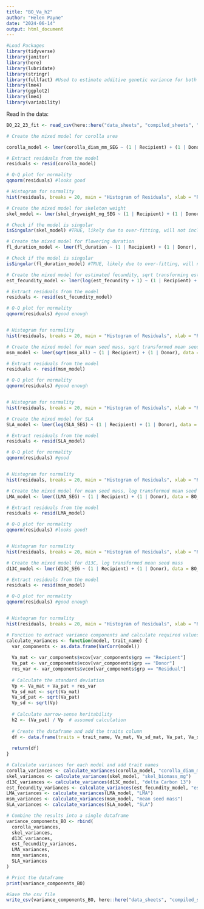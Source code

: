 ```yaml
---
title: "BO_Va_h2"
author: "Helen Payne"
date: "2024-06-14"
output: html_document
---
```



```r
#Load Packages
library(tidyverse)
library(janitor)
library(here)
library(lubridate)
library(stringr)
library(fullfact) #Used to estimate additive genetic variance for both dams and sires
library(lme4)
library(ggplot2)
library(lme4)
library(variability)
```

Read in the data:
```r
BO_22_23_fit <- read_csv(here::here("data_sheets", "compiled_sheets", "BO_22_23_fit.csv"))
```
```r
# Create the mixed model for corolla area

corolla_model <- lmer(corolla_diam_mm_SEG ~ (1 | Recipient) + (1 | Donor), data = BO_22_23_fit)

# Extract residuals from the model
residuals <- resid(corolla_model) 

# Q-Q plot for normality
qqnorm(residuals) #looks good

# Histogram for normality
hist(residuals, breaks = 20, main = "Histogram of Residuals", xlab = "Residuals") #normal

```

```r
# Create the mixed model for skeleton weight
skel_model <- lmer(skel_dryweight_mg_SEG ~ (1 | Recipient) + (1 | Donor), data = BO_22_23_fit)

# Check if the model is singular
isSingular(skel_model) #TRUE, likely due to over-fitting, will not include

```


```r
# Create the mixed model for flowering duration
fl_duration_model <- lmer(fl_duration ~ (1 | Recipient) + (1 | Donor), data = BO_22_23_fit)

# Check if the model is singular
isSingular(fl_duration_model) #TRUE, likely due to over-fitting, will not include
```


```r
# Create the mixed model for estimated fecundity, sqrt transforming estimated fecundity
est_fecundity_model <- lmer(log(est_fecundity + 1) ~ (1 | Recipient) + (1 | Donor), data = BO_22_23_fit)

# Extract residuals from the model
residuals <- resid(est_fecundity_model)

# Q-Q plot for normality
qqnorm(residuals) #good enough


# Histogram for normality
hist(residuals, breaks = 20, main = "Histogram of Residuals", xlab = "Residuals") #normal-ish

```

```r
# Create the mixed model for mean seed mass, sqrt transformed mean seed mass
msm_model <- lmer(sqrt(msm_all) ~ (1 | Recipient) + (1 | Donor), data = BO_22_23_fit)

# Extract residuals from the model
residuals <- resid(msm_model)

# Q-Q plot for normality
qqnorm(residuals) #good enough


# Histogram for normality
hist(residuals, breaks = 20, main = "Histogram of Residuals", xlab = "Residuals") #normal-ish

```

```r
# Create the mixed model for SLA
SLA_model <- lmer(log(SLA_SEG) ~ (1 | Recipient) + (1 | Donor), data = BO_22_23_fit)

# Extract residuals from the model
residuals <- resid(SLA_model)

# Q-Q plot for normality
qqnorm(residuals) #good


# Histogram for normality
hist(residuals, breaks = 20, main = "Histogram of Residuals", xlab = "Residuals") #normal-ish

```


```r
# Create the mixed model for mean seed mass, log transformed mean seed mass
LMA_model <- lmer((LMA_SEG) ~ (1 | Recipient) + (1 | Donor), data = BO_22_23_fit)

# Extract residuals from the model
residuals <- resid(LMA_model)

# Q-Q plot for normality
qqnorm(residuals) #looks good!


# Histogram for normality
hist(residuals, breaks = 20, main = "Histogram of Residuals", xlab = "Residuals") #normal

```


```r
# Create the mixed model for d13C, log transformed mean seed mass
d13C_model <- lmer(d13C_SEG ~ (1 | Recipient) + (1 | Donor), data = BO_22_23_fit)

# Extract residuals from the model
residuals <- resid(msm_model)

# Q-Q plot for normality
qqnorm(residuals) #good enough


# Histogram for normality
hist(residuals, breaks = 20, main = "Histogram of Residuals", xlab = "Residuals") #normal-ish

```



```r
# Function to extract variance components and calculate required values
calculate_variances <- function(model, trait_name) {
  var_components <- as.data.frame(VarCorr(model))
  
  Va_mat <- var_components$vcov[var_components$grp == "Recipient"]
  Va_pat <- var_components$vcov[var_components$grp == "Donor"]
  res_var <- var_components$vcov[var_components$grp == "Residual"]
  
  # Calculate the standard deviation
  Vp <- Va_mat + Va_pat + res_var
  Va_sd_mat <- sqrt(Va_mat)
  Va_sd_pat <- sqrt(Va_pat)
  Vp_sd <- sqrt(Vp)
  
  # Calculate narrow-sense heritability
  h2 <- (Va_pat) / Vp  # assumed calculation
  
  # Create the dataframe and add the traits column
  df <- data.frame(traits = trait_name, Va_mat, Va_sd_mat, Va_pat, Va_sd_pat, Vp, Vp_sd, h2)
  
  return(df)
}

# Calculate variances for each model and add trait names
corolla_variances <- calculate_variances(corolla_model, "corolla_diam_mm")
skel_variances <- calculate_variances(skel_model, "skel_biomass_mg")
d13C_variances <- calculate_variances(d13C_model, "delta Carbon 13")
est_fecundity_variances <- calculate_variances(est_fecundity_model, "estimated fecundity")
LMA_variances <- calculate_variances(LMA_model, "LMA")
msm_variances <- calculate_variances(msm_model, "mean seed mass")
SLA_variances <- calculate_variances(SLA_model, "SLA")

# Combine the results into a single dataframe
variance_components_BO <- rbind(
  corolla_variances,
  skel_variances,
  d13C_variances,
  est_fecundity_variances,
  LMA_variances,
  msm_variances,
  SLA_variances
)

# Print the dataframe
print(variance_components_BO)

```


```r
#Save the csv file
write_csv(variance_components_BO, here::here("data_sheets", "compiled_sheets", "BO_Va_h2.csv"))

```

